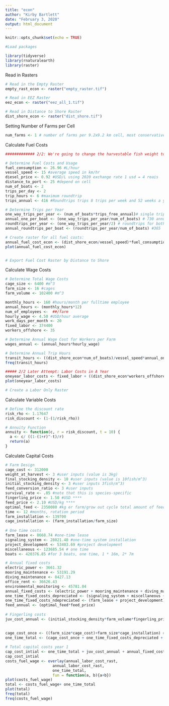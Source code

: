 ```yaml
---
title: "econ"
author: "Kirby Bartlett"
date: "February 3, 2020"
output: html_document
---
```


```r
knitr::opts_chunk$set(echo = TRUE)
```

```r
#Load packages

library(tidyverse)
library(rnaturalearth)
library(raster)

```

Read in Rasters
```r

# Read in the Empty Raster
empty_rast_econ <- raster("empty_raster.tif")

# Read in EEZ Raster
eez_econ <- raster("eez_all_1.tif")

# Read in Distance to Shore Raster
dist_shore_econ <- raster("dist_shore.tif")
```

Setting Number of Farms per Cell
```r

num_farms <- 1 # number of farms per 9.2x9.2 km cell, most conservative estimate of 16 cages per/farm (per cell)
```

Calculate Fuel Costs
```r

############# 2/2: We're going to change the harvestable fish weight to 5kg!

# Determine Fuel Costs and Usage
fuel_consumption <- 26.96 #L/hour
vessel_speed <- 15 #average speed in km/hr
diesel_price <- 0.92 #USD/L using 2020 exchange rate 1 usd = 4 reais
distance_to_port <- 25 #depend on cell
num_of_boats <- 2
trips_per_day <- 2
trip_hours <- 6 #maximum roundtrip
trips_annual <- 416 #Roundtrips trips 8 trips per week and 52 weeks a year

# Determine Trips per Year
one_way_trips_per_year <- (num_of_boats*trips_free_annual)# single trips for both boats combined is 1460
annual_one_per_boat <- (one_way_trips_per_year/num_of_boats) # 730 annual trips for one boat
roundtrips_per_year <- (one_way_trips_per_year/2) # roundtrips for both boats combined is 730
annual_roundtrips_per_boat <- (roundtrips_per_year/num_of_boats) #365

# Create raster for all fuel costs:
annual_fuel_cost_econ <- (dist_shore_econ/vessel_speed)*fuel_consumption*diesel_price*trips_free_annual*num_of_boats
plot(annual_fuel_cost_econ)


# Export Fuel Cost Raster by Distance to Shore
```

Calculate Wage Costs
```r

# Determine Total Wage Costs
cage_size <- 6400 #m^3
farm_size <- 16 #cages
farm_volume <- 102400 #m^3

monthly_hours <- 160 #hours/month per fulltime employee
annual_hours <- (monthly_hours*12)
num_of_employees <-  ##/farm
hourly_wage <- 4.50 #USD/hour average
work_days_per_month <- 20
fixed_labor <- 374400
workers_offshore <- 35

# Determine Annual Wage Cost for Workers per Farm
wages_annual <- (annual_hours*hourly_wage)

# Determine Annual Trip Hours
transit_hours <- ((dist_shore_econ*num_of_boats)/vessel_speed*annual_one_per_boat*num_of_boats)
freq(transit_hours)

##### 2/2 Later Attempt: Labor Costs in A Year
oneyear_labor_costs <- fixed_labor + ((dist_shore_econ*workers_offshore *hourly_wage*(trips_annual*2))/vessel_speed)
plot(oneyear_labor_costs)

# Create a Labor Only Raster
```

Calculate Variable Costs
```r

# Define the discount rate
risk_rho <- 1.17647
risk_discount <- (1-(1/risk_rho))

# Annuity Function
annuity <- function(c, r = risk_discount, t = 10) {
  a <- c/ ((1-(1+r)^-t)/r)
  return(a)
}
```

Calculate Capital Costs
```r

# Farm Design
cage_cost <- 312000
weight_at_harvest <- 3 #user inputs (value is 3kg)
final_stocking_density <- 10 #user inputs (value is 10fish/m^3)
initial_stocking_density <- 3 #user inputs 3fish/m^3)
feed_conversion_ratio <- 3 #user inputs
survival_rate <- .85 #note that this is species-specific
fingerling_price <- 1.50 #USD ****
feed_price <- 2.10 #USD/kg ****
optimal_feed <- 2350080 #kg er farm/grow out cycle total amount of feed
time <- 12 #months, rotation period
farm_installation <- 139700
cage_installation <- (farm_installation/farm_size)
 
# One time costs
farm_lease <- 8668.74 #one-time lease
signaling_system <- 28021.40 #one-time system installation
project_development <- 53403.69 #project development
miscellaneous <- 123685.54 # one time
boats <- 420376.85 #for 3 boats, one time, 1 * 16m, 2* 7m

# Annual fixed costs
electric_power <- 3661.32
mooring_maintenance <- 53191.29
diving_maintenance <- 8427.13
office_rent <- 36626.43
environmental_monitoring <- 45781.04
annual_fixed_costs <- (electric_power + mooring_maintenance + diving_maintenance + office_rent + environmental_monitoring) #yearly costs
one_time_fixed_costs_depreciated <- (signaling_system + miscellaneous + boats) # find out how to apply annuity
one_time_fixed_costs_ndepreciated <- (farm_lease + project_development)
feed_annual <- (optimal_feed*feed_price)
 
# Fingerling costs
juv_cost_annual <- (initial_stocking_density*farm_volume*fingerling_price) #yearly cost
 

cage_cost_once <- ((farm_size*cage_cost)+farm_size*cage_installation) # one time #find out how to apply annuity
one_time_total <- (cage_cost_once + one_time_fixed_costs_depreciated + one_time_fixed_costs_ndepreciated)
   
# Total capital costs year 1
cap_cost_intial <- one_time_total + juv_cost_annual + annual_fixed_costs + feed_annual
cap_cost_intial
costs_fuel_wage <- overlay(annual_labor_cost_rast,
                     annual_labor_cost_rast,
                     one_time_total,
                     fun = function(a, b){a+b})
plot(costs_fuel_wage)
total <- costs_fuel_wage+ one_time_total
plot(total)
freq(total)
freq(costs_fuel_wage)
```
